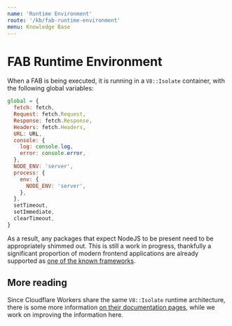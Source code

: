 ```yaml
---
name: 'Runtime Environment'
route: '/kb/fab-runtime-environment'
menu: Knowledge Base
---
```


# FAB Runtime Environment

When a FAB is being executed, it is running in a `V8::Isolate` container, with the following global variables:

```js
global = {
  fetch: fetch,
  Request: fetch.Request,
  Response: fetch.Response,
  Headers: fetch.Headers,
  URL: URL,
  console: {
    log: console.log,
    error: console.error,
  },
  NODE_ENV: 'server',
  process: {
    env: {
      NODE_ENV: 'server',
    },
  },
  setTimeout,
  setImmediate,
  clearTimeout,
}
```

As a result, any packages that expect NodeJS to be present need to be appropriately shimmed out. This is still a work in progress, thankfully a significant proportion of modern frontend applications are already supported as [one of the known frameworks](https://fab.dev/guides/known-project-types).

## More reading

Since Cloudflare Workers share the same `V8::Isolate` runtime architecture, there is some more information [on their documentation pages](https://developers.cloudflare.com/workers/about/how-it-works/), while we work on improving the information here.
